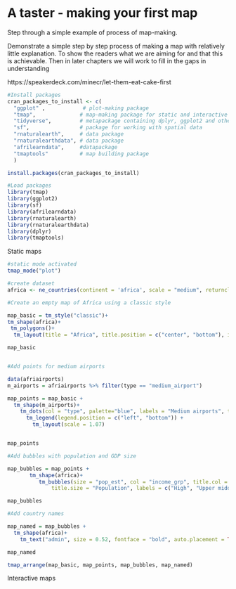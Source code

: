 # A taster - making your first map  {#taster} 

Step through a simple example of process of map-making.

Demonstrate a simple step by step process of making a map with relatively little explanation. To show the readers what we are aiming for and that this is achievable. Then in later chapters we will work to fill in the gaps in understanding

https://speakerdeck.com/minecr/let-them-eat-cake-first

```r
#Install packages
cran_packages_to_install <- c(
  "ggplot" ,            # plot-making package
  "tmap",              # map-making package for static and interactive maps
  "tidyverse",         # metapackage containing dplyr, ggplot2 and other packages
  "sf",                # package for working with spatial data
  "rnaturalearth",     # data package
  "rnaturalearthdata", # data package
  "afrilearndata",     #datapackage
  "tmaptools"          # map building package
  )

install.packages(cran_packages_to_install)

#Load packages
library(tmap)
library(ggplot2)
library(sf)
library(afrilearndata)
library(rnaturalearth)
library(rnaturalearthdata)
library(dplyr)
library(tmaptools)

```

Static maps
```r
#static mode activated
tmap_mode("plot")

#create dataset
africa <- ne_countries(continent = 'africa', scale = "medium", returnclass = "sf")

```

```r

#Create an empty map of Africa using a classic style

map_basic = tm_style("classic")+
tm_shape(africa)+
 tm_polygons()+
  tm_layout(title = "Africa", title.position = c("center", "bottom"), inner.margins = 0.05 )

map_basic


#Add points for medium airports

data(afriairports)
m_airports = afriairports %>% filter(type == "medium_airport")

map_points = map_basic +
  tm_shape(m_airports)+
    tm_dots(col = "type", palette="blue", labels = "Medium airports", title = "")+
      tm_legend(legend.position = c("left", "bottom")) +
        tm_layout(scale = 1.07)


map_points  

#Add bubbles with population and GDP size

map_bubbles = map_points +
       tm_shape(africa)+
          tm_bubbles(size = "pop_est", col = "income_grp", title.col = "Income level",
              title.size = "Population", labels = c("High", "Upper middle", "Lower middle", "Lower"))

map_bubbles

#Add country names

map_named = map_bubbles +
  tm_shape(africa)+
    tm_text("admin", size = 0.52, fontface = "bold", auto.placement = TRUE)

map_named

tmap_arrange(map_basic, map_points, map_bubbles, map_named)

```

Interactive maps